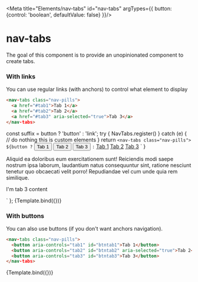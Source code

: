 
<Meta title="Elements/nav-tabs" id="nav-tabs" argTypes={{
  button: {control: 'boolean', defaultValue: false}
}}/>

# nav-tabs

The goal of this component is to provide an unopinionated component to
create tabs.

### With links

You can use regular links (with anchors) to control what element to display

```html
<nav-tabs class="nav-pills">
  <a href="#tab1">Tab 1</a>
  <a href="#tab2">Tab 2</a>
  <a href="#tab3" aria-selected="true">Tab 3</a>
</nav-tabs>
```

  const suffix = button ? 'button' : 'link';
  try {
    NavTabs.register()
  } catch (e) {
    // do nothing this is custom elements
  }
  return `
<nav-tabs class="nav-pills">
${button ?
    `
<button aria-controls="tab1${suffix}" id="btntab1" aria-selected="true">Tab 1</button>
<button aria-controls="tab2${suffix}" id="btntab2">Tab 2</button>
<button aria-controls="tab3${suffix}" id="btntab3">Tab 3</button>
    ` :
    `
<a href="#tab1${suffix}">Tab 1</a>
<a href="#tab2${suffix}">Tab 2</a>
<a href="#tab3${suffix}" aria-selected="true">Tab 3</a>
    `
}
</nav-tabs>
<div id="tab1${suffix}" hidden="hidden">
  <p>
    Lorem ipsum dolor <a href="https://github.com">github link</a> amet
    consectetur adipisicing elit. Corporis, quis incidunt culpa vel aut
    repellendus pariatur at, sapiente, saepe mollitia magnam! Obcaecati
    eum quasi velit architecto. Cupiditate esse perspiciatis veniam.
  </p>
</div>
<div id="tab2${suffix}" hidden="hidden">
  <p>
    Eum libero nemo excepturi labore exercitationem et? Et, perspiciatis
    maiores ipsum nisi rerum expedita quos amet optio corrupti illum
    exercitationem quasi numquam quae autem esse accusamus recusandae sint
    nulla magnam!
  </p>
</div>
<div id="tab3${suffix}">
  <p>
    Aliquid ea doloribus eum exercitationem sunt! Reiciendis modi saepe
    nostrum ipsa laborum, laudantium natus consequuntur sint, ratione
    nesciunt tenetur quo obcaecati velit porro! Repudiandae vel cum unde
    quia rem similique.
  </p>
  <p>I'm tab 3 content</p>
</div>
`
};

<Canvas>
  <Story name="Default">
    {Template.bind({})}
  </Story>
</Canvas>

### With buttons

You can also use buttons (if you don't want anchors navigation).

```html
<nav-tabs class="nav-pills">
  <button aria-controls="tab1" id="btntab1">Tab 1</button>
  <button aria-controls="tab2" id="btntab2" aria-selected="true">Tab 2</button>
  <button aria-controls="tab3" id="btntab3">Tab 3</button>
</nav-tabs>
```

<Canvas>
  <Story name="buttons" args={{button: true}}>
    {Template.bind({})}
  </Story>
</Canvas>
